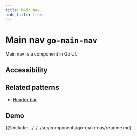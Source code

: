 ```yaml
---
title: Main nav
hide_title: true
---
```



# Main nav <span className="text-size-0">`go-main-nav`</span>

<!-- Description -->

<div className="text-size-1">Main nav is a component in Go UI.</div>

## Accessibility

## Related patterns

<!-- Patterns that uses this component -->

- [Header bar](../patterns/header-bar)

<!-- Demos, tips, variations, use cases -->

## Demo

<Demo code={demoSource} />

<!-- API -->

{@include: ../../../src/components/go-main-nav/readme.md}
